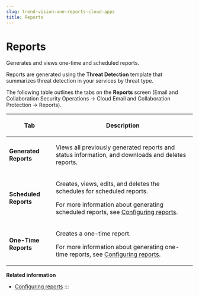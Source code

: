 ```yaml
---
slug: trend-vision-one-reports-cloud-apps
title: Reports
---
```

# Reports

Generates and views one-time and scheduled reports.

Reports are generated using the **Threat Detection** template that summarizes threat detection in your services by threat type.

The following table outlines the tabs on the **Reports** screen (Email and Collaboration Security Operations → Cloud Email and Collaboration Protection → Reports).

<table>
<colgroup>
<col style="width: 25%" />
<col style="width: 75%" />
</colgroup>
<thead>
<tr>
<th><p>Tab</p></th>
<th><p>Description</p></th>
</tr>
</thead>
<tbody>
<tr>
<td><p><strong>Generated Reports</strong></p></td>
<td><p>Views all previously generated reports and status information, and downloads and deletes reports.</p></td>
</tr>
<tr>
<td><p><strong>Scheduled Reports</strong></p></td>
<td><p>Creates, views, edits, and deletes the schedules for scheduled reports.</p>
<p>For more information about generating scheduled reports, see <a href="trend-vision-one-configuring-reports">Configuring reports</a>.</p></td>
</tr>
<tr>
<td><p><strong>One-Time Reports</strong></p></td>
<td><p>Creates a one-time report.</p>
<p>For more information about generating one-time reports, see <a href="trend-vision-one-configuring-reports">Configuring reports</a>.</p></td>
</tr>
</tbody>
</table>

**Related information**

- [Configuring reports](configuring-reports.md "Create or edit one-time or recurring reports based on templates.")
:::
